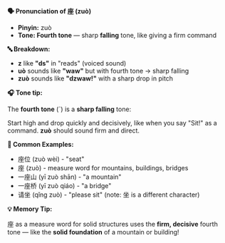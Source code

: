 **🗣️ Pronunciation of 座 (zuò)**

- **Pinyin:** zuò
- **Tone: Fourth tone** — sharp **falling** tone, like giving a firm command

**🔤 Breakdown:**

- **z** like **"ds"** in "reads" (voiced sound)
- **uò** sounds like **"waw"** but with fourth tone → sharp falling
- **zuò** sounds like **"dzwaw!"** with a sharp drop in pitch

**🎧 Tone tip:**

The **fourth tone** (ˋ) is a **sharp falling** tone:

Start high and drop quickly and decisively, like when you say "Sit!" as a command. **zuò** should
sound firm and direct.

**📝 Common Examples:**

- 座位 (zuò wèi) - "seat"
- 座 (zuò) - measure word for mountains, buildings, bridges
- 一座山 (yī zuò shān) - "a mountain"
- 一座桥 (yī zuò qiáo) - "a bridge"
- 请坐 (qǐng zuò) - "please sit" (note: 坐 is a different character)

**💡 Memory Tip:**

座 as a measure word for solid structures uses the **firm, decisive** fourth tone — like the **solid
foundation** of a mountain or building!

